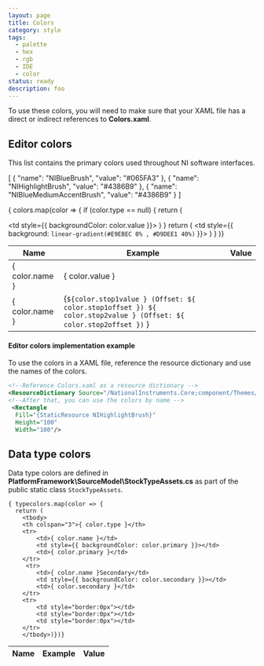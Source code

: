```yaml
---
layout: page
title: Colors
category: style
tags:
  - palette
  - hex
  - rgb
  - IDE
  - color
status: ready
description: foo
---
```


To use these colors, you will need to make sure that your XAML file has a direct or indirect references to **Colors.xaml**.

## Editor colors

This list contains the primary colors used throughout NI software interfaces.

[
    {
       "name": "NIBlueBrush",
       "value": "#065FA3"
    },
    {
       "name": "NIHighlightBrush",
       "value": "#4386B9"
    },
    {
       "name": "NIBlueMediumAccentBrush",
       "value": "#4386B9"
    }
]


<table>
  <thead>
    <tr>
      <th>Name</th>
      <th>Example</th>
      <th>Value</th>
    </tr>
  </thead>
  <tbody>
    
  { colors.map(color => {
    if (color.type == null) {
    return (
    <tr>
      <td> { color.name } </td>
      <td style={{ backgroundColor: color.value }}></td>
      <td> { color.value } </td> 
    </tr> )
    } 
    return ( 
      <tr>
        <td> { color.name } </td>
        <td style={{ background: `linear-gradient(#E9EBEC 0% , #D9DEE1 40%)` }}></td>
        <td> {`${color.stop1value } (Offset: ${ color.stop1offset }) ${ color.stop2value } (Offset: ${ color.stop2offset })` }</td> 
      </tr> )
    }
  )}
  </tbody>
</table>

#### Editor colors implementation example
To use the colors in a XAML file, reference the resource dictionary and use the names of the colors.

```xml
<!--Reference Colors.xaml as a resource dictionary -->
<ResourceDictionary Source="/NationalInstruments.Core;component/Themes/Colors.xaml" />
<!--After that, you can use the colors by name -->
 <Rectangle 
  Fill="{StaticResource NIHighlightBrush}" 
  Height="100" 
  Width="100"/>  
```

## Data type colors
Data type colors are defined in **PlatformFramework\\SourceModel\\StockTypeAssets.cs** as part of the public static class `StockTypeAssets`.


<table>
  <thead>
    <tr>
      <th>Name</th>      
      <th>Example</th>
      <th>Value</th>
    </tr>
  </thead>
  
    { typecolors.map(color => {
      return (   
        <tbody>  
        <th colspan="3">{ color.type }</th>
        <tr>            
            <td>{ color.name }</td>
            <td style={{ backgroundColor: color.primary }}></td>
            <td>{ color.primary }</td>
        </tr>
         <tr>
            <td>{ color.name }Secondary</td>
            <td style={{ backgroundColor: color.secondary }}></td>
            <td>{ color.secondary }</td>
        </tr>
        <tr>
            <td style="border:0px"></td>
            <td style="border:0px"></td>
            <td style="border:0px"></td>
        </tr> 
        </tbody>)})}
</table>